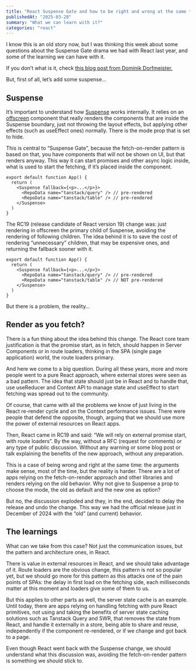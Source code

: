 ```yaml
---
title: "React Suspense Gate and how to be right and wrong at the same time"
publishedAt: "2025-03-28"
summary: "What we can learn with it?"
categories: "react"
---
```


I know this is an old story now, but I was thinking this week about some questions about the Suspense Gate drama we had with React last year, and some of the learning we can have with it.

If you don’t what is it, check [this blog post from Dominik Dorfmeister.](https://tkdodo.eu/blog/react-19-and-suspense-a-drama-in-3-acts)

But, first of all, let’s add some suspense…

## Suspense

It’s important to understand how [Suspense](https://react.dev/reference/react/Suspense) works internally. It relies on an [offscreen](https://react.dev/blog/2022/03/29/react-v18#what-is-concurrent-react) component that really renders the components that are inside the Suspense boundary, just not throwing the layout effects, but applying other effects (such as useEffect ones) normally. There is the mode prop that is set to hide.

This is central to “Suspense Gate”, because the fetch-on-render pattern is based on that, you have components that will not be shown on UI, but that renders anyway. This way it can start promises and other async logic inside, what is used to start the fetching, if it’s placed inside the component.

```JSX
export default function App() {
  return (
    <Suspense fallback={<p>...</p>}>
      <RepoData name="tanstack/query" /> // pre-rendered
      <RepoData name="tanstack/table" /> // pre-rendered
    </Suspense>
  )
}
```

The RC19 (release candidate of React version 19) change was: just rendering in offscreen the primary child of Suspense, avoiding the rendering of following children. The idea behind it is to save the cost of rendering “unnecessary” children, that may be expensive ones, and returning the fallback sooner with it.

```JSX
export default function App() {
  return (
    <Suspense fallback={<p>...</p>}>
      <RepoData name="tanstack/query" /> // pre-rendered
      <RepoData name="tanstack/table" /> // NOT pre-rendered
    </Suspense>
  )
}
```

But there is a problem, the reality…

## Render as you fetch?

There is a fun thing about the idea behind this change. The React core team justification is that the promise start, as in fetch, should happen in Server Components or in route loaders, thinking in the SPA (single page application) world, the route loaders primary. 

And here we come to a big question. During all these years, more and more people went to a pure React approach, where external stores were seen as a bad pattern. The idea that state should just be in React and to handle that, use useReducer and Context API to manage state and useEffect to start fetching was spread out to the community.

Of course, that came with all the problems we know of just living in the React re-render cycle and on the Context performance issues. There were people that defend the opposite, though, arguing that we should use more the power of external resources on React apps.

Then, React came in RC19 and said: “We will rely on external promise start, with route loaders”. By the way, without a RFC (request for comments) or any type of public discussion. Without any warning or some blog post or talk explaining the benefits of the new approach, without any preparation.

This is a case of being wrong and right at the same time: the arguments make sense, most of the time, but the reality is harder. There are a lot of apps relying on the fetch-on-render approach and other libraries and renders relying on the old behavior. Why not give to Suspense a prop to choose the mode, the old as default and the new one as option?

But no, the discussion exploded and they, in the end, decided to delay the release and undo the change. This way we had the official release just in December of 2024 with the “old” (and current) behavior.

## The learnings

What can we take from this case? Not just the communication issues, but the pattern and architecture ones, in React.

There is value in external resources in React, and we should take advantage of it. Route loaders are the obvious change, this pattern is not so popular yet, but we should go more for this pattern as this attacks one of the pain points of SPAs: the delay in first load on the fetching side, each milliseconds matter at this moment and loaders give some of them to us.

But this applies to other parts as well, the server state cache is an example. Until today, there are apps relying on handling fetching with pure React primitives, not using and taking the benefits of server state caching solutions such as Tanstack Query and SWR, that removes the state from React, and handle it externally in a store, being able to share and reuse, independently if the component re-rendered, or if we change and got back to a page.

Even though React went back with the Suspense change, we should understand what this discussion was, avoiding the fetch-on-render pattern is something we should stick to.


